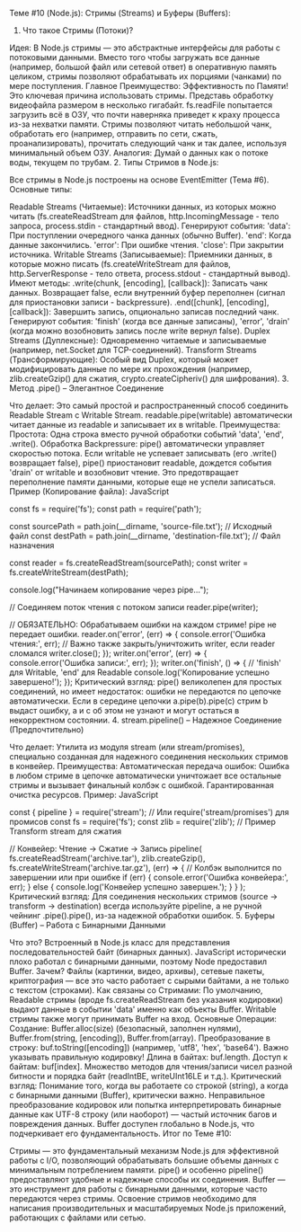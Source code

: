 Теме #10 (Node.js): Стримы (Streams) и Буферы (Buffers):

1. Что такое Стримы (Потоки)?

Идея: В Node.js стримы — это абстрактные интерфейсы для работы с потоковыми данными. Вместо того чтобы загружать все данные (например, большой файл или сетевой ответ) в оперативную память целиком, стримы позволяют обрабатывать их порциями (чанками) по мере поступления.
Главное Преимущество: Эффективность по Памяти! Это ключевая причина использовать стримы. Представь обработку видеофайла размером в несколько гигабайт. fs.readFile попытается загрузить всё в ОЗУ, что почти наверняка приведет к краху процесса из-за нехватки памяти. Стримы позволяют читать небольшой чанк, обработать его (например, отправить по сети, сжать, проанализировать), прочитать следующий чанк и так далее, используя минимальный объем ОЗУ.
Аналогия: Думай о данных как о потоке воды, текущем по трубам.
2. Типы Стримов в Node.js:

Все стримы в Node.js построены на основе EventEmitter (Тема #6). Основные типы:

Readable Streams (Читаемые): Источники данных, из которых можно читать (fs.createReadStream для файлов, http.IncomingMessage - тело запроса, process.stdin - стандартный ввод). Генерируют события:
'data': При поступлении очередного чанка данных (обычно Buffer).
'end': Когда данные закончились.
'error': При ошибке чтения.
'close': При закрытии источника.
Writable Streams (Записываемые): Приемники данных, в которые можно писать (fs.createWriteStream для файлов, http.ServerResponse - тело ответа, process.stdout - стандартный вывод). Имеют методы:
.write(chunk, [encoding], [callback]): Записать чанк данных. Возвращает false, если внутренний буфер переполнен (сигнал для приостановки записи - backpressure).
.end([chunk], [encoding], [callback]): Завершить запись, опционально записав последний чанк.
Генерируют события: 'finish' (когда все данные записаны), 'error', 'drain' (когда можно возобновить запись после write вернул false).
Duplex Streams (Дуплексные): Одновременно читаемые и записываемые (например, net.Socket для TCP-соединений).
Transform Streams (Трансформирующие): Особый вид Duplex, который может модифицировать данные по мере их прохождения (например, zlib.createGzip() для сжатия, crypto.createCipheriv() для шифрования).
3. Метод .pipe() – Элегантное Соединение

Что делает: Это самый простой и распространенный способ соединить Readable Stream с Writable Stream. readable.pipe(writable) автоматически читает данные из readable и записывает их в writable.
Преимущества:
Простота: Одна строка вместо ручной обработки событий 'data', 'end', .write().
Обработка Backpressure: pipe() автоматически управляет скоростью потока. Если writable не успевает записывать (его .write() возвращает false), pipe() приостановит readable, дождется события 'drain' от writable и возобновит чтение. Это предотвращает переполнение памяти данными, которые еще не успели записаться.
Пример (Копирование файла):
JavaScript

const fs = require('fs');
const path = require('path');

const sourcePath = path.join(__dirname, 'source-file.txt'); // Исходный файл
const destPath = path.join(__dirname, 'destination-file.txt'); // Файл назначения

const reader = fs.createReadStream(sourcePath);
const writer = fs.createWriteStream(destPath);

console.log("Начинаем копирование через pipe...");

// Соединяем поток чтения с потоком записи
reader.pipe(writer);

// ОБЯЗАТЕЛЬНО: Обрабатываем ошибки на каждом стриме! pipe не передает ошибки.
reader.on('error', (err) => {
  console.error('Ошибка чтения:', err);
  // Важно также закрыть/уничтожить writer, если reader сломался
  writer.close();
});
writer.on('error', (err) => {
  console.error('Ошибка записи:', err);
});
writer.on('finish', () => { // 'finish' для Writable, 'end' для Readable
  console.log('Копирование успешно завершено!');
});
Критический взгляд: pipe() великолепен для простых соединений, но имеет недостаток: ошибки не передаются по цепочке автоматически. Если в середине цепочки a.pipe(b).pipe(c) стрим b выдаст ошибку, a и c об этом не узнают и могут остаться в некорректном состоянии.
4. stream.pipeline() – Надежное Соединение (Предпочтительно)

Что делает: Утилита из модуля stream (или stream/promises), специально созданная для надежного соединения нескольких стримов в конвейер.
Преимущества:
Автоматическая передача ошибок: Ошибка в любом стриме в цепочке автоматически уничтожает все остальные стримы и вызывает финальный колбэк с ошибкой.
Гарантированная очистка ресурсов.
Пример:
JavaScript

const { pipeline } = require('stream'); // Или require('stream/promises') для промисов
const fs = require('fs');
const zlib = require('zlib'); // Пример Transform stream для сжатия

// Конвейер: Чтение -> Сжатие -> Запись
pipeline(
  fs.createReadStream('archive.tar'),
  zlib.createGzip(),
  fs.createWriteStream('archive.tar.gz'),
  (err) => { // Колбэк выполнится по завершении или при ошибке
    if (err) {
      console.error('Ошибка конвейера:', err);
    } else {
      console.log('Конвейер успешно завершен.');
    }
  }
);
Критический взгляд: Для соединения нескольких стримов (source -> transform -> destination) всегда используйте pipeline, а не ручной чейнинг .pipe().pipe(), из-за надежной обработки ошибок.
5. Буферы (Buffer) – Работа с Бинарными Данными

Что это? Встроенный в Node.js класс для представления последовательностей байт (бинарных данных). JavaScript исторически плохо работал с бинарными данными, поэтому Node предоставил Buffer.
Зачем? Файлы (картинки, видео, архивы), сетевые пакеты, криптография — все это часто работает с сырыми байтами, а не только с текстом (строками).
Как связаны со Стримами: По умолчанию, Readable стримы (вроде fs.createReadStream без указания кодировки) выдают данные в событии 'data' именно как объекты Buffer. Writable стримы также могут принимать Buffer на вход.
Основные Операции:
Создание: Buffer.alloc(size) (безопасный, заполнен нулями), Buffer.from(string, [encoding]), Buffer.from(array).
Преобразование в строку: buf.toString([encoding]) (например, 'utf8', 'hex', 'base64'). Важно указывать правильную кодировку!
Длина в байтах: buf.length.
Доступ к байтам: buf[index].
Множество методов для чтения/записи чисел разной битности и порядка байт (readIntBE, writeUInt16LE и т.д.).
Критический взгляд: Понимание того, когда вы работаете со строкой (string), а когда с бинарными данными (Buffer), критически важно. Неправильное преобразование кодировок или попытка интерпретировать бинарные данные как UTF-8 строку (или наоборот) — частый источник багов и повреждения данных. Buffer доступен глобально в Node.js, что подчеркивает его фундаментальность.
Итог по Теме #10:

Стримы — это фундаментальный механизм Node.js для эффективной работы с I/O, позволяющий обрабатывать большие объемы данных с минимальным потреблением памяти. pipe() и особенно pipeline() предоставляют удобные и надежные способы их соединения. Buffer — это инструмент для работы с бинарными данными, которые часто передаются через стримы. Освоение стримов необходимо для написания производительных и масштабируемых Node.js приложений, работающих с файлами или сетью.

